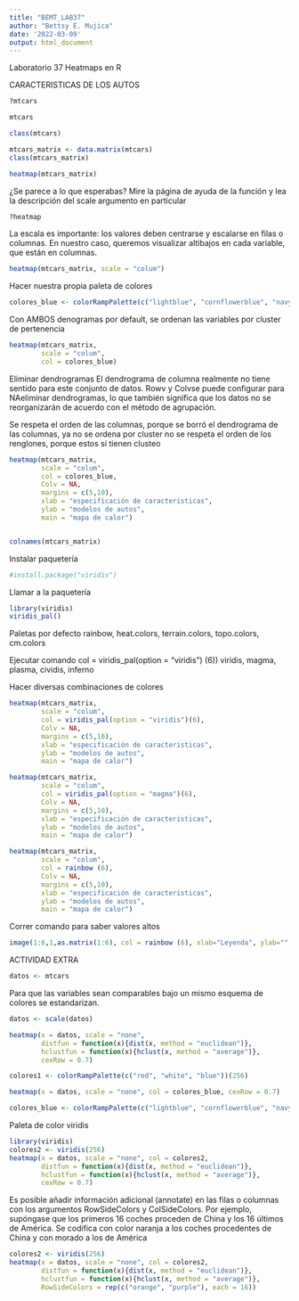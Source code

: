```yaml
---
title: "BEMT_LAB37"
author: "Bettsy E. Mujica"
date: '2022-03-09'
output: html_document
---
```


Laboratorio 37 Heatmaps en R 

CARACTERISTICAS DE LOS AUTOS 
```r
?mtcars

mtcars

class(mtcars)

mtcars_matrix <- data.matrix(mtcars)
class(mtcars_matrix)

heatmap(mtcars_matrix)

```

¿Se parece a lo que esperabas?
Mire la página de ayuda de la función y lea la descripción del scale argumento en particular
```r
?heatmap

```

La escala es importante: los valores deben centrarse y escalarse en filas o columnas. 
En nuestro caso, queremos visualizar altibajos en cada variable, que están en columnas.
```r
heatmap(mtcars_matrix, scale = "colum")

```

Hacer nuestra propia paleta de colores
```r
colores_blue <- colorRampPalette(c("lightblue", "cornflowerblue", "navyblue" ))(256)

```

Con AMBOS denogramas por default, se ordenan las variables por cluster de pertenencia
```r
heatmap(mtcars_matrix,
        scale = "colum",
        col = colores_blue)

```

Eliminar dendrogramas
El dendrograma de columna realmente no tiene sentido para este conjunto de datos. Rowv
y Colvse puede configurar para NAeliminar dendrogramas, lo que también significa que los datos 
no se reorganizarán de acuerdo con el método de agrupación.

Se respeta el orden de las columnas, porque se borró el dendrograma de las columnas, ya no se ordena por cluster
no se respeta el orden de los renglones, porque estos si tienen clusteo
```r
heatmap(mtcars_matrix,
        scale = "colum",
        col = colores_blue, 
        Colv = NA,
        margins = c(5,10),
        xlab = "especificación de caracteristicas", 
        ylab = "modelos de autos", 
        main = "mapa de calor")


colnames(mtcars_matrix)

```

Instalar paquetería
```r
#install.package("viridis") 

```

Llamar a la paquetería
```r
library(viridis)
viridis_pal()

```

Paletas por defecto
rainbow, heat.colors, terrain.colors, topo.colors, cm.colors

Ejecutar comando 
col = viridis_pal(option = "viridis") (6))
viridis, magma, plasma, cividis, inferno

Hacer diversas combinaciones de colores
```r
heatmap(mtcars_matrix,
        scale = "colum",
        col = viridis_pal(option = "viridis")(6), 
        Colv = NA,
        margins = c(5,10),
        xlab = "especificación de caracteristicas", 
        ylab = "modelos de autos", 
        main = "mapa de calor")

heatmap(mtcars_matrix,
        scale = "colum",
        col = viridis_pal(option = "magma")(6), 
        Colv = NA,
        margins = c(5,10),
        xlab = "especificación de caracteristicas", 
        ylab = "modelos de autos", 
        main = "mapa de calor")

heatmap(mtcars_matrix,
        scale = "colum",
        col = rainbow (6), 
        Colv = NA,
        margins = c(5,10),
        xlab = "especificación de caracteristicas", 
        ylab = "modelos de autos", 
        main = "mapa de calor")

```

Correr comando para saber valores altos
```r
image(1:6,1,as.matrix(1:6), col = rainbow (6), xlab="Leyenda", ylab="", xaxt="n", yaxt="n", bty="n")

```

ACTIVIDAD EXTRA
```r
datos <- mtcars

```

Para que las variables sean comparables bajo un mismo esquema de colores se
estandarizan.
```r
datos <- scale(datos)

heatmap(x = datos, scale = "none",
        distfun = function(x){dist(x, method = "euclidean")},
        hclustfun = function(x){hclust(x, method = "average")},
        cexRow = 0.7)

colores1 <- colorRampPalette(c("red", "white", "blue"))(256)

heatmap(x = datos, scale = "none", col = colores_blue, cexRow = 0.7)

colores_blue <- colorRampPalette(c("lightblue", "cornflowerblue", "navyblue"))(256)

```

Paleta de color viridis
```r
library(viridis)
colores2 <- viridis(256)
heatmap(x = datos, scale = "none", col = colores2,
        distfun = function(x){dist(x, method = "euclidean")},
        hclustfun = function(x){hclust(x, method = "average")},
        cexRow = 0.7)

```

Es posible añadir información adicional (annotate) en las filas o columnas con los argumentos RowSideColors y ColSideColors. Por ejemplo, supóngase que los primeros 16 coches proceden de China y los 16 últimos de América.
Se codifica con color naranja a los coches procedentes de China y con morado a
los de América
```r
colores2 <- viridis(256)
heatmap(x = datos, scale = "none", col = colores2,
        distfun = function(x){dist(x, method = "euclidean")},
        hclustfun = function(x){hclust(x, method = "average")},
        RowSideColors = rep(c("orange", "purple"), each = 16))

```
